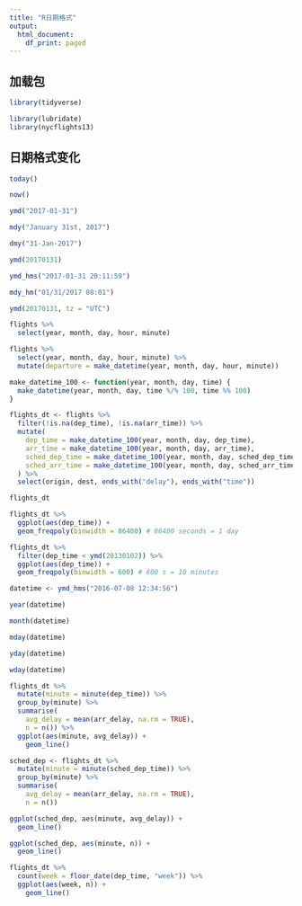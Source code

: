 ```yaml
---
title: "R日期格式"
output:
  html_document:
    df_print: paged
---
```



## 加载包
```r
library(tidyverse)

library(lubridate)
library(nycflights13)
```

## 日期格式变化
```r
today()

now()

ymd("2017-01-31")

mdy("January 31st, 2017")

dmy("31-Jan-2017")

ymd(20170131)

ymd_hms("2017-01-31 20:11:59")

mdy_hm("01/31/2017 08:01")

ymd(20170131, tz = "UTC")

```

```r
flights %>% 
  select(year, month, day, hour, minute)

flights %>% 
  select(year, month, day, hour, minute) %>% 
  mutate(departure = make_datetime(year, month, day, hour, minute))

make_datetime_100 <- function(year, month, day, time) {
  make_datetime(year, month, day, time %/% 100, time %% 100)
}

flights_dt <- flights %>% 
  filter(!is.na(dep_time), !is.na(arr_time)) %>% 
  mutate(
    dep_time = make_datetime_100(year, month, day, dep_time),
    arr_time = make_datetime_100(year, month, day, arr_time),
    sched_dep_time = make_datetime_100(year, month, day, sched_dep_time),
    sched_arr_time = make_datetime_100(year, month, day, sched_arr_time)
  ) %>% 
  select(origin, dest, ends_with("delay"), ends_with("time"))

flights_dt

flights_dt %>% 
  ggplot(aes(dep_time)) + 
  geom_freqpoly(binwidth = 86400) # 86400 seconds = 1 day

flights_dt %>% 
  filter(dep_time < ymd(20130102)) %>% 
  ggplot(aes(dep_time)) + 
  geom_freqpoly(binwidth = 600) # 600 s = 10 minutes
```

```r
datetime <- ymd_hms("2016-07-08 12:34:56")

year(datetime)

month(datetime)

mday(datetime)

yday(datetime)

wday(datetime)
```

```r
flights_dt %>% 
  mutate(minute = minute(dep_time)) %>% 
  group_by(minute) %>% 
  summarise(
    avg_delay = mean(arr_delay, na.rm = TRUE),
    n = n()) %>% 
  ggplot(aes(minute, avg_delay)) +
    geom_line()

sched_dep <- flights_dt %>% 
  mutate(minute = minute(sched_dep_time)) %>% 
  group_by(minute) %>% 
  summarise(
    avg_delay = mean(arr_delay, na.rm = TRUE),
    n = n())

ggplot(sched_dep, aes(minute, avg_delay)) +
  geom_line()

ggplot(sched_dep, aes(minute, n)) +
  geom_line()

flights_dt %>% 
  count(week = floor_date(dep_time, "week")) %>% 
  ggplot(aes(week, n)) +
    geom_line()


```






